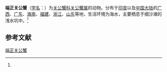 {{Speciesbox
| name = 端正关公蟹
| status = 
| status_system = 
| image = 
| genus = Dorippe
| species = polita
| authority = (Alcock et Anderson, 1894)<ref name='id11460'>{{cite web| url =http://www.bioinfo.cn/db05/BjdwSpecies.php?action=view&id=11460| title =端正关公蟹| work =《中国动物物种编目数据库》| publisher =中国科学院微生物研究所| author =中国科学院动物研究所| accessdate =2009-04-28| deadurl =yes| archiveurl =https://web.archive.org/web/20160305032209/http://www.bioinfo.cn/db05/BjdwSpecies.php?action=view&id=11460| archivedate =2016-03-05}}</ref>
}}

'''端正关公蟹'''（[[学名|学名]]：{{lang|la|''Dorippe polita''}}）为[[关公蟹科|关公蟹科]][[关公蟹属|关公蟹属]]的动物。分布于[[印度|印度]]以及[[中国大陆|中国大陆]]的[[广西|广西]]、[[广东|广东]]、[[海南|海南]]、[[福建|福建]]、[[浙江|浙江]]、[[山东|山东]]等地，生活环境为海水，主要栖息于细沙滩的浅水坑中。<ref name='id11460'/>

== 参考文献 ==
{{reflist}}

{{Wikispecies|Dorippe polita}}
{{Taxonbar|from=Q40432372}}

[[Category:关公蟹属|端正关公蟹]]


{{螃蟹小作品}}